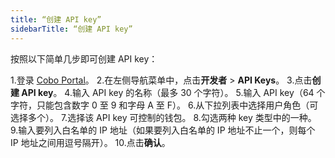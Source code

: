 ```yaml
---
title: “创建 API key”
sidebarTitle: “创建 API key”
---
```


按照以下简单几步即可创建 API key：

1.登录 [Cobo Portal](https://portal.cobo.com/login)。
2.在左侧导航菜单中，点击**开发者** > **API Keys**。
3.点击**创建 API key**。
4.输入 API key 的名称（最多 30 个字符）。
5.输入 API key（64 个字符，只能包含数字 0 至 9 和字母 A 至 F）。
6.从下拉列表中选择用户角色（可选择多个）。
7.选择该 API key 可控制的钱包。
8.勾选两种 key 类型中的一种。
9.输入要列入白名单的 IP 地址（如果要列入白名单的 IP 地址不止一个，则每个 IP 地址之间用逗号隔开）。
10.点击**确认**。